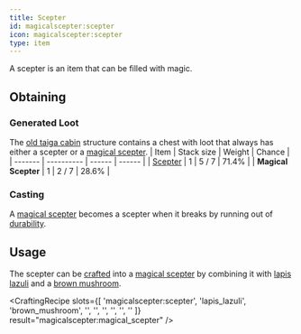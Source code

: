 ```yaml
---
title: Scepter
id: magicalscepter:scepter
icon: magicalscepter:scepter
type: item
---
```


A scepter is an item that can be filled with magic.

## Obtaining

### Generated Loot

The [old taiga cabin](../structures/old_taiga_cabin) structure contains a chest with loot that always has either a scepter or a [magical scepter](magical_scepter). 
| Item    | Stack size | Weight | Chance |
| ------- | ---------- | ------ | ------ |
| [<Asset width={16} height={16} location="magicalscepter:scepter" title="Scepter" /> Scepter](../items/scepter) | 1 | 5 / 7 | 71.4% |
| **<Asset width={16} height={16} location="magicalscepter:magical_scepter" title="Magical Scepter" /> Magical Scepter** | 1 | 2 / 7 | 28.6% |

### Casting

A [magical scepter](magical_scepter) becomes a scepter when it breaks by running out of [durability](https://minecraft.wiki/w/Durability).

## Usage

The scepter can be [crafted](https://minecraft.wiki/w/Crafting) into a [magical scepter](magical_scepter) by combining it with [lapis lazuli](https://minecraft.wiki/w/Lapis_Lazuli) and a [brown mushroom](https://minecraft.wiki/w/Brown_Mushroom).

<CraftingRecipe
    slots={[
        'magicalscepter:scepter',
        'lapis_lazuli',
        'brown_mushroom',
        '',
        '',
        '',
        '',
        '',
        ''
    ]}
    result="magicalscepter:magical_scepter"
/>
